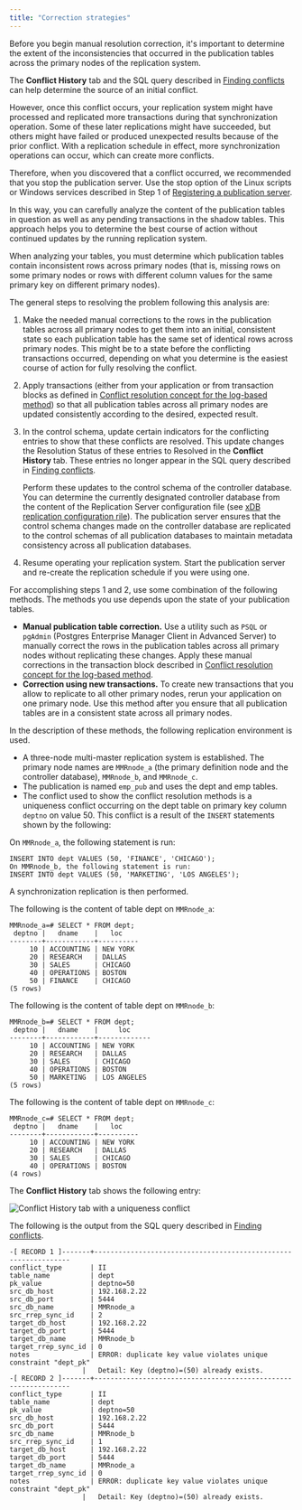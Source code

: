 ```yaml
---
title: "Correction strategies"
---
```


<div id="overview_correction_strategies_log_based" class="registered_link"></div>

Before you begin manual resolution correction, it's important to determine the extent of the inconsistencies that occurred in the publication tables across the primary nodes of the replication system.

The **Conflict History** tab and the SQL query described in [Finding conflicts](../09_manual_conflict_resolution_trigger_based_method/01_find_conflict/#find_conflict) can help determine the source of an initial conflict.

However, once this conflict occurs, your replication system might have processed and replicated more transactions during that synchronization operation. Some of these later replications might have succeeded, but others might have failed or produced unexpected results because of the prior conflict. With a replication schedule in effect, more synchronization operations can occur, which can create more conflicts.

Therefore, when you discovered that a conflict occurred, we recommended that you stop the publication server. Use the stop option of the Linux scripts or Windows services described in Step 1 of [Registering a publication server](../../../05_smr_operation/02_creating_publication/01_registering_publication_server/#registering_publication_server). 

In this way, you can carefully analyze the content of the publication tables in question as well as any pending transactions in the shadow tables. This approach helps you to determine the best course of action without continued updates by the running replication system.

When analyzing your tables, you must determine which publication tables contain inconsistent rows across primary nodes (that is, missing rows on some primary nodes or rows with different column values for the same primary key on different primary nodes).

The general steps to resolving the problem following this analysis are:

1.  Make the needed manual corrections to the rows in the publication tables across all primary nodes to get them into an initial, consistent state so each publication table has the same set of identical rows across primary nodes. This might be to a state before the conflicting transactions occurred, depending on what you determine is the easiest course of action for fully resolving the conflict.

1.  Apply transactions (either from your application or from transaction blocks as defined in [Conflict resolution concept for the log-based method](02_conflict_resolution_for_log_based/#conflict_resolution_for_log_based)) so that all publication tables across all primary nodes are updated consistently according to the desired, expected result.

1.  In the control schema, update certain indicators for the conflicting entries to show that these conflicts are resolved. This update changes the Resolution Status of these entries to Resolved in the **Conflict History** tab. These entries no longer appear in the SQL query described in [Finding conflicts](01_finding_conflict/#finding_conflict).

     Perform these updates to the control schema of the controller database. You can determine the currently designated controller database from the content of the Replication Server configuration file (see [xDB replication configuration rile](../../../02_overview/03_replication_server_components_and_architecture/01_physical_components/#xdb_replication_conf_file)). The publication server ensures that the control schema changes made on the controller database are replicated to the control schemas of all publication databases to maintain metadata consistency across all publication databases.

1.  Resume operating your replication system. Start the publication server and re-create the replication schedule if you were using one.

For accomplishing steps 1 and 2, use some combination of the following methods. The methods you use depends upon the state of your publication tables.

-   **Manual publication table correction.** Use a utility such as `PSQL` or `pgAdmin` (Postgres Enterprise Manager Client in Advanced Server) to manually correct the rows in the publication tables across all primary nodes without replicating these changes. Apply these manual corrections in the transaction block described in [Conflict resolution concept for the log-based method](02_conflict_resolution_for_log_based/#conflict_resolution_for_log_based).
-   **Correction using new transactions.** To create new transactions that you allow to replicate to all other primary nodes, rerun your application on one primary node. Use this method after you ensure that all publication tables are in a consistent state across all primary nodes.

In the description of these methods, the following replication environment is used.

-   A three-node multi-master replication system is established. The primary node names are `MMRnode_a` (the primary definition node and the controller database), `MMRnode_b`, and `MMRnode_c`.
-   The publication is named `emp_pub` and uses the dept and emp tables.
-   The conflict used to show the conflict resolution methods is a uniqueness conflict occurring on the dept table on primary key column `deptno` on value 50. This conflict is a result of the `INSERT` statements shown by the following:

On `MMRnode_a`, the following statement is run:

```text
INSERT INTO dept VALUES (50, 'FINANCE', 'CHICAGO');
On MMRnode_b, the following statement is run:
INSERT INTO dept VALUES (50, 'MARKETING', 'LOS ANGELES');
```

A synchronization replication is then performed.

The following is the content of table dept on `MMRnode_a`:

```text
MMRnode_a=# SELECT * FROM dept;
 deptno |   dname    |   loc
--------+------------+----------
     10 | ACCOUNTING | NEW YORK
     20 | RESEARCH   | DALLAS
     30 | SALES      | CHICAGO
     40 | OPERATIONS | BOSTON
     50 | FINANCE    | CHICAGO
(5 rows)
```

The following is the content of table dept on `MMRnode_b`:

```text
MMRnode_b=# SELECT * FROM dept;
 deptno |   dname    |     loc
--------+------------+-------------
     10 | ACCOUNTING | NEW YORK
     20 | RESEARCH   | DALLAS
     30 | SALES      | CHICAGO
     40 | OPERATIONS | BOSTON
     50 | MARKETING  | LOS ANGELES
(5 rows)
```

The following is the content of table dept on `MMRnode_c`:

```text
MMRnode_c=# SELECT * FROM dept;
 deptno |   dname    |   loc
--------+------------+----------
     10 | ACCOUNTING | NEW YORK
     20 | RESEARCH   | DALLAS
     30 | SALES      | CHICAGO
     40 | OPERATIONS | BOSTON
(4 rows)
```

The **Conflict History** tab shows the following entry:

![Conflict History tab with a uniqueness conflict](../../../images/image160.png)

The following is the output from the SQL query described in [Finding conflicts](../09_manual_conflict_resolution_trigger_based_method/01_find_conflict/#find_conflict).

```text
-[ RECORD 1 ]-------+----------------------------------------------------------------
conflict_type       | II
table_name          | dept
pk_value            | deptno=50
src_db_host         | 192.168.2.22
src_db_port         | 5444
src_db_name         | MMRnode_a
src_rrep_sync_id    | 2
target_db_host      | 192.168.2.22
target_db_port      | 5444
target_db_name      | MMRnode_b
target_rrep_sync_id | 0
notes               | ERROR: duplicate key value violates unique constraint "dept_pk"
                  |   Detail: Key (deptno)=(50) already exists.
-[ RECORD 2 ]-------+----------------------------------------------------------------
conflict_type       | II
table_name          | dept
pk_value            | deptno=50
src_db_host         | 192.168.2.22
src_db_port         | 5444
src_db_name         | MMRnode_b
src_rrep_sync_id    | 1
target_db_host      | 192.168.2.22
target_db_port      | 5444
target_db_name      | MMRnode_a
target_rrep_sync_id | 0
notes               | ERROR: duplicate key value violates unique constraint "dept_pk"
                  |   Detail: Key (deptno)=(50) already exists.
```
